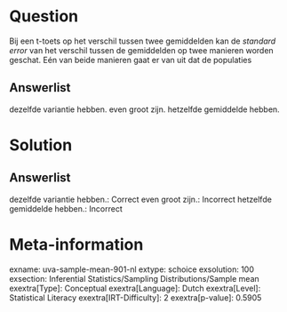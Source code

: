 Question
========

Bij een t-toets op het verschil tussen twee gemiddelden kan de *standard
error* van het verschil tussen de gemiddelden op twee manieren worden
geschat. Eén van beide manieren gaat er van uit dat de populaties

Answerlist
----------

dezelfde variantie hebben.
even groot zijn.
hetzelfde gemiddelde hebben.

Solution
========

Answerlist
----------

dezelfde variantie hebben.: Correct
even groot zijn.: Incorrect
hetzelfde gemiddelde hebben.: Incorrect

Meta-information
================
exname: uva-sample-mean-901-nl
extype: schoice
exsolution: 100
exsection: Inferential Statistics/Sampling Distributions/Sample mean
exextra[Type]: Conceptual
exextra[Language]: Dutch
exextra[Level]: Statistical Literacy
exextra[IRT-Difficulty]: 2
exextra[p-value]: 0.5905
